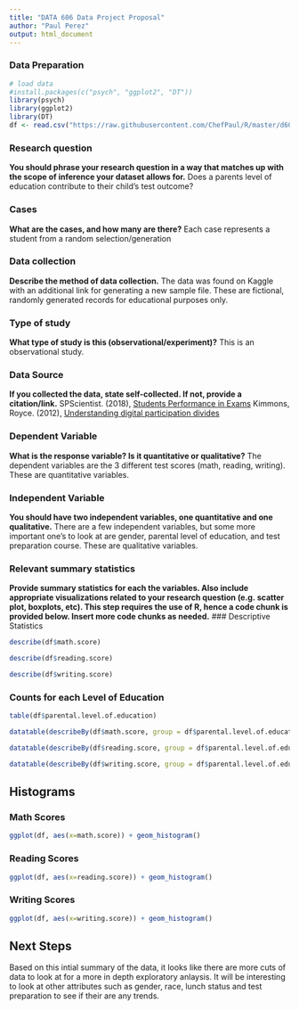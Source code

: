 ```yaml
---
title: "DATA 606 Data Project Proposal"
author: "Paul Perez"
output: html_document
---
```


### Data Preparation

```r
# load data
#install.packages(c("psych", "ggplot2", "DT"))
library(psych)
library(ggplot2)
library(DT)
df <- read.csv("https://raw.githubusercontent.com/ChefPaul/R/master/d606_Project/exam_results.csv", TRUE, ",")
```


### Research question 

**You should phrase your research question in a way that matches up with the scope of inference your dataset allows for.**
Does a parents level of education contribute to their child's test outcome?


### Cases 

**What are the cases, and how many are there?**
Each case represents a student from a random selection/generation 



### Data collection 

**Describe the method of data collection.**
The data was found on Kaggle with an additional link for generating a new sample file. These are fictional, randomly generated records for educational purposes only.


### Type of study 

**What type of study is this (observational/experiment)?**
This is an observational study.


### Data Source 

**If you collected the data, state self-collected. If not, provide a citation/link.**
SPScientist. (2018), [Students Performance in Exams](https://www.kaggle.com/spscientist/students-performance-in-exams/metadata)
Kimmons, Royce. (2012), [Understanding digital participation divides](http://roycekimmons.com/tools/generated_data/exams)



### Dependent Variable

**What is the response variable? Is it quantitative or qualitative?**
The dependent variables are the 3 different test scores (math, reading, writing). These are quantitative variables. 



### Independent Variable

**You should have two independent variables, one quantitative and one qualitative.**
There are a few independent variables, but some more important one's to look at are gender, parental level of education, and test preparation course. These are qualitative variables.


### Relevant summary statistics 

**Provide summary statistics for each the variables. Also include appropriate visualizations related to your research question (e.g. scatter plot, boxplots, etc). This step requires the use of R, hence a code chunk is provided below. Insert more code chunks as needed.**
### Descriptive Statistics
```r
describe(df$math.score)
```
```r
describe(df$reading.score)
```
```r
describe(df$writing.score)
```
### Counts for each Level of Education
```r
table(df$parental.level.of.education)
```

```r
datatable(describeBy(df$math.score, group = df$parental.level.of.education, mat = TRUE), rownames = FALSE)
```

```r
datatable(describeBy(df$reading.score, group = df$parental.level.of.education, mat = TRUE), rownames = FALSE)
```

```r
datatable(describeBy(df$writing.score, group = df$parental.level.of.education, mat = TRUE), rownames = FALSE)
```
## Histograms
### Math Scores
```r
ggplot(df, aes(x=math.score)) + geom_histogram()
```
### Reading Scores
```r
ggplot(df, aes(x=reading.score)) + geom_histogram()
```
### Writing Scores
```r
ggplot(df, aes(x=writing.score)) + geom_histogram()
```

## Next Steps
Based on this intial summary of the data, it looks like there are more cuts of data to look at for a more in depth exploratory anlaysis. It will be interesting to look at other attributes such as gender, race, lunch status and test preparation to see if their are any trends. 